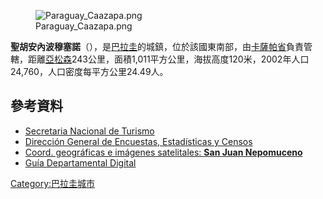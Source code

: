 [[Image:Paraguay_Caazapa.png|right]]

'''聖胡安內波穆塞諾'''（{{lang-es|San Juan Nepomuceno}}），是[[巴拉圭|巴拉圭]]的城鎮，位於該國東南部，由[[卡薩帕省|卡薩帕省]]負責管轄，距離[[亞松森|亞松森]]243公里，面積1,011平方公里，海拔高度120米，2002年人口24,760，人口密度每平方公里24.49人。

==參考資料==
* [http://www.senatur.gov.py/ Secretaria Nacional de Turismo] {{Wayback|url=http://www.senatur.gov.py/ |date=20150520071223 }}
* [http://www.dgeec.gov.py// Dirección General de Encuestas, Estadísticas y Censos] {{Wayback|url=http://www.dgeec.gov.py// |date=20150529202934 }}
* [http://www.fallingrain.com/world/PA/05/San_Juan_Nepomuceno.html Coord. geográficas e imágenes satelitales: '''San Juan Nepomuceno'''] {{Wayback|url=http://www.fallingrain.com/world/PA/05/San_Juan_Nepomuceno.html |date=20170829142912 }}
* [http://www.guiadecaazapa.com.py/ Guía Departamental Digital]{{dead link|date=2018年1月 |bot=InternetArchiveBot |fix-attempted=yes }}

{{Paraguay-geo-stub}}
[[Category:巴拉圭城市|Category:巴拉圭城市]]